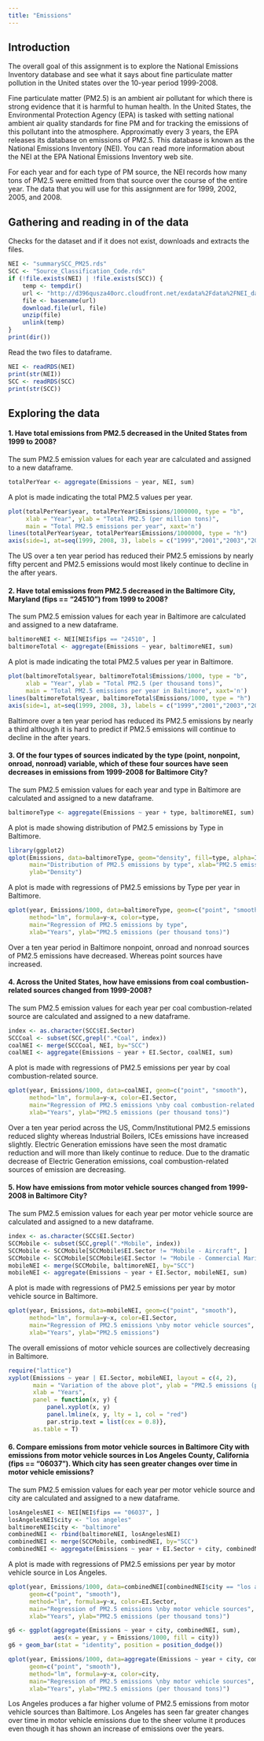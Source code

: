 ```yaml
---
title: "Emissions"
---
```


## Introduction
The overall goal of this assignment is to explore the National Emissions Inventory database and see what it says about fine particulate matter pollution in the United states over the 10-year period 1999-2008.

Fine particulate matter (PM2.5) is an ambient air pollutant for which there is strong evidence that it is harmful to human health. In the United States, the Environmental Protection Agency (EPA) is tasked with setting national ambient air quality standards for fine PM and for tracking the emissions of this pollutant into the atmosphere. Approximatly every 3 years, the EPA releases its database on emissions of PM2.5. This database is known as the National Emissions Inventory (NEI). You can read more information about the NEI at the EPA National Emissions Inventory web site.

For each year and for each type of PM source, the NEI records how many tons of PM2.5 were emitted from that source over the course of the entire year. The data that you will use for this assignment are for 1999, 2002, 2005, and 2008.

## Gathering and reading in of the data
Checks for the dataset and if it does not exist, downloads and extracts the files.
```r
NEI <- "summarySCC_PM25.rds"
SCC <- "Source_Classification_Code.rds"
if (!file.exists(NEI) | !file.exists(SCC)) {
    temp <- tempdir()
    url <- "http://d396qusza40orc.cloudfront.net/exdata%2Fdata%2FNEI_data.zip"
	file <- basename(url)
	download.file(url, file)
	unzip(file)
	unlink(temp)
}
print(dir())
```
Read the two files to dataframe.
```r
NEI <- readRDS(NEI)
print(str(NEI))
SCC <- readRDS(SCC)
print(str(SCC))
```

## Exploring the data


#### 1. Have total emissions from PM2.5 decreased in the United States from 1999 to 2008?
The sum PM2.5 emission values for each year are calculated and assigned to a new dataframe.
```r
totalPerYear <- aggregate(Emissions ~ year, NEI, sum)
```
A plot is made indicating the total PM2.5 values per year.
```r
plot(totalPerYear$year, totalPerYear$Emissions/1000000, type = "b", 
     xlab = "Year", ylab = "Total PM2.5 (per million tons)", 
     main = "Total PM2.5 emissions per year", xaxt='n')
lines(totalPerYear$year, totalPerYear$Emissions/1000000, type = "h")
axis(side=1, at=seq(1999, 2008, 3), labels = c("1999","2001","2003","2004"))
```

The US over a ten year period has reduced their PM2.5 emissions by nearly fifty percent and PM2.5 emissions would most likely continue to decline in the after years.

#### 2. Have total emissions from PM2.5 decreased in the Baltimore City, Maryland (fips == "24510") from 1999 to 2008?
The sum PM2.5 emission values for each year in Baltimore are calculated and assigned to a new dataframe.
```r
baltimoreNEI <- NEI[NEI$fips == "24510", ]
baltimoreTotal <- aggregate(Emissions ~ year, baltimoreNEI, sum)
```
A plot is made indicating the total PM2.5 values per year in Baltimore.
```r
plot(baltimoreTotal$year, baltimoreTotal$Emissions/1000, type = "b", 
     xlab = "Year", ylab = "Total PM2.5 (per thousand tons)", 
     main = "Total PM2.5 emissions per year in Baltimore", xaxt='n')
lines(baltimoreTotal$year, baltimoreTotal$Emissions/1000, type = "h")
axis(side=1, at=seq(1999, 2008, 3), labels = c("1999","2001","2003","2004"))
```

Baltimore over a ten year period has reduced its PM2.5 emissions by nearly a third although it is hard to predict if PM2.5 emissions will continue to decline in the after years.

#### 3. Of the four types of sources indicated by the type (point, nonpoint, onroad, nonroad) variable, which of these four sources have seen decreases in emissions from 1999-2008 for Baltimore City?
The sum PM2.5 emission values for each year and type in Baltimore are calculated and assigned to a new dataframe.
```r
baltimoreType <- aggregate(Emissions ~ year + type, baltimoreNEI, sum)
```
A plot is made showing distribution of PM2.5 emissions by Type in Baltimore.
```r
library(ggplot2)
qplot(Emissions, data=baltimoreType, geom="density", fill=type, alpha=I(.5),
      main="Distribution of PM2.5 emissions by type", xlab="PM2.5 emissions",
      ylab="Density")
```

A plot is made with regressions of PM2.5 emissions by Type per year in Baltimore.
```r
qplot(year, Emissions/1000, data=baltimoreType, geom=c("point", "smooth"),
      method="lm", formula=y~x, color=type,
      main="Regression of PM2.5 emissions by type",
      xlab="Years", ylab="PM2.5 emissions (per thousand tons)")
```

Over a ten year period in Baltimore nonpoint, onroad and nonroad sources of PM2.5 emissions have decreased. Whereas point sources have increased.

#### 4. Across the United States, how have emissions from coal combustion-related sources changed from 1999-2008?
The sum PM2.5 emission values for each year per coal combustion-related source are calculated and assigned to a new dataframe.
```r
index <- as.character(SCC$EI.Sector)
SCCCoal <- subset(SCC,grepl(".*Coal", index))
coalNEI <- merge(SCCCoal, NEI, by="SCC")
coalNEI <- aggregate(Emissions ~ year + EI.Sector, coalNEI, sum)
```
A plot is made with regressions of PM2.5 emissions per year by coal combustion-related source.
```r
qplot(year, Emissions/1000, data=coalNEI, geom=c("point", "smooth"),
      method="lm", formula=y~x, color=EI.Sector,
      main="Regression of PM2.5 emissions \nby coal combustion-related sources",
      xlab="Years", ylab="PM2.5 emissions (per thousand tons)")
```

Over a ten year period across the US, Comm/Institutional PM2.5 emissions reduced slighty whereas Industrial Boilers, ICEs emissions have increased slightly. Electric Generation emissions have seen the most dramatic reduction and will more than likely continue to reduce. Due to the dramatic decrease of Electric Generation emissions, coal combustion-related sources of emission are decreasing.

#### 5. How have emissions from motor vehicle sources changed from 1999-2008 in Baltimore City?
The sum PM2.5 emission values for each year per motor vehicle source are calculated and assigned to a new dataframe.
```r
index <- as.character(SCC$EI.Sector)
SCCMobile <- subset(SCC,grepl(".*Mobile", index))
SCCMobile <- SCCMobile[SCCMobile$EI.Sector != "Mobile - Aircraft", ]
SCCMobile <- SCCMobile[SCCMobile$EI.Sector != "Mobile - Commercial Marine Vessels", ]
mobileNEI <- merge(SCCMobile, baltimoreNEI, by="SCC")
mobileNEI <- aggregate(Emissions ~ year + EI.Sector, mobileNEI, sum)
```
A plot is made with regressions of PM2.5 emissions per year by motor vehicle source in Baltimore.
```r
qplot(year, Emissions, data=mobileNEI, geom=c("point", "smooth"),
      method="lm", formula=y~x, color=EI.Sector,
      main="Regression of PM2.5 emissions \nby motor vehicle sources",
      xlab="Years", ylab="PM2.5 emissions")
```

The overall emissions of motor vehicle sources are collectively decreasing in Baltimore.

```r
require("lattice")
xyplot(Emissions ~ year | EI.Sector, mobileNEI, layout = c(4, 2), 
       main = "Variation of the above plot", ylab = "PM2.5 emissions (per thousand tons)", 
       xlab = "Years", 
       panel = function(x, y) {
           panel.xyplot(x, y)
           panel.lmline(x, y, lty = 1, col = "red")
           par.strip.text = list(cex = 0.8)}, 
       as.table = T)
```

#### 6. Compare emissions from motor vehicle sources in Baltimore City with emissions from motor vehicle sources in Los Angeles County, California (fips == "06037"). Which city has seen greater changes over time in motor vehicle emissions?
The sum PM2.5 emission values for each year per motor vehicle source and city are calculated and assigned to a new dataframe.
```r
losAngelesNEI <- NEI[NEI$fips == "06037", ]
losAngelesNEI$city <- "los angeles"
baltimoreNEI$city <- "baltimore"
combinedNEI <- rbind(baltimoreNEI, losAngelesNEI)
combinedNEI <- merge(SCCMobile, combinedNEI, by="SCC")
combinedNEI <- aggregate(Emissions ~ year + EI.Sector + city, combinedNEI, sum)
```
A plot is made with regressions of PM2.5 emissions per year by motor vehicle source in Los Angeles.
```r
qplot(year, Emissions/1000, data=combinedNEI[combinedNEI$city == "los angeles", ], 
      geom=c("point", "smooth"),
      method="lm", formula=y~x, color=EI.Sector,
      main="Regression of PM2.5 emissions \nby motor vehicle sources",
      xlab="Years", ylab="PM2.5 emissions (per thousand tons)")

g6 <- ggplot(aggregate(Emissions ~ year + city, combinedNEI, sum), 
             aes(x = year, y = Emissions/1000, fill = city))
g6 + geom_bar(stat = "identity", position = position_dodge())

qplot(year, Emissions/1000, data=aggregate(Emissions ~ year + city, combinedNEI, sum), 
      geom=c("point", "smooth"),
      method="lm", formula=y~x, color=city,
      main="Regression of PM2.5 emissions \nby motor vehicle sources",
      xlab="Years", ylab="PM2.5 emissions (per thousand tons)")
```

Los Angeles produces a far higher volume of PM2.5 emissions from motor vehicle sources than Baltimore. Los Angeles has seen far greater changes over time in motor vehicle emissions due to the sheer volume it produces even though it has shown an increase of emissions over the years.


